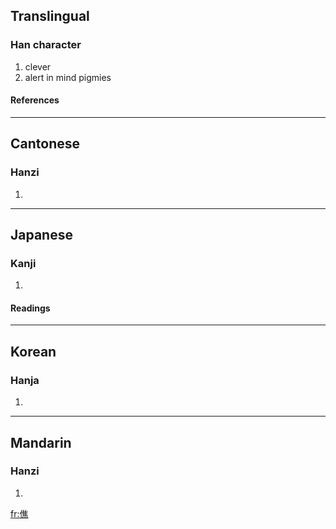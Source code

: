 ==Translingual==
===Han character===
{{Han char|rad=人|as=12|sn=14|four=2023<sub>1</sub>|canj=人人土火 (OOGF)}}
# clever
# alert in mind pigmies
====References====
{{Han ref|kx=0117.240|dkj=01127|dj=0249.090|hdz=10220.070|uh=50EC|ud=20716|bh=E0FA|bd=57594}}
----
==Cantonese==
===Hanzi===
{{yue-hanzi|jyut=|y=jiu1}}
# {{defn|Cantonese}}
----
==Japanese==
===Kanji===
{{ja-kanji|grade=|rs=人12}}
# {{defn|Japanese}}
====Readings====
{{ja-readings|on=[[しょう]] (shō), [[じょう]] (jō)|kun=[[はしる]] (hashiru)}}
----
==Korean==
===Hanja===
{{ko-hanja|hangeul=초|rv=cho|mr=ch'o}}
# {{defn|Korean}}
----
==Mandarin==
===Hanzi===
{{cmn-hanzi|pin=[[jiāo]] ([[jiao1]])|wg=chiao<sup>1</sup>}}
# {{defn|Mandarin}}

[[fr:僬]]